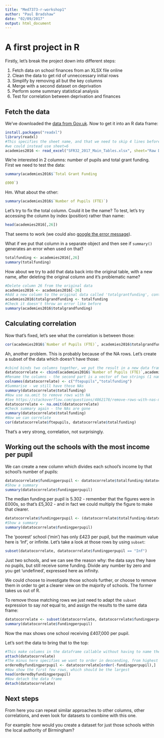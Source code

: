 ```yaml
---
title: "Med7373-r-workshop1"
author: "Paul Bradshaw"
date: "02/09/2017"
output: html_document
---
```


# A first project in R

Firstly, let's break the project down into different steps:

1. Fetch data on school finances from an XLSX file online
2. Clean the data to get rid of unneccessary initial rows
3. Simplify by removing all but the key columns
4. Merge with a second dataset on deprivation
5. Perform some summary statistical analysis
6. Test for correlation between deprivation and finances

## Fetch the data 

We've downloaded the [data from Gov.uk](https://www.gov.uk/government/statistics/income-and-expenditure-in-academies-in-england-2014-to-2015). Now to get it into an R data frame:

```r
install.packages("readxl")
library(readxl)
#This specifies the sheet name, and that we need to skip 4 lines before the column headers
#we could instead use sheet=6
academies2016 <- read_excel("SFR32_2017_Main_Tables.xlsx", sheet="Raw Data MATs", skip=4)
```

We're interested in 2 columns: number of pupils and total grant funding. First we need to test the data:

```r
summary(academies2016$`Total Grant Funding

£000`)
```

Hm. What about the other:

```r
summary(academies2016$`Number of Pupils (FTE)`)
```

Let's try to fix the total column. Could it be the name? To test, let's try accessing the column by index (position) rather than name:

```r
head(academies2016[,26])
```

That seems to work (we could also [google the error message](https://stackoverflow.com/questions/39041115/fixing-a-multiple-warning-unknown-column)).

What if we put that column in a separate object and then see if `summary()` generates an error when used on that?

```r
totalfunding <- academies2016[,26]
summary(totalfunding)
```

How about we try to add that data back into the original table, with a new name, after deleting the original column and it's problematic name?

```r
#Delete column 26 from the original data
academies2016 <- academies2016[-26]
#Add a new column to the original data called 'totalgrantfunding', containing the values that we extracted
academies2016$totalgrandfunding <- totalfunding
#Check it doesn't throw an error like before
summary(academies2016$totalgrandfunding)
```

## Calculating correlation

Now that's fixed, let's see what the correlation is between those:

```r
cor(academies2016$`Number of Pupils (FTE)`, academies2016$totalgrandfunding)
```

Ah, another problem. This is probably because of the NA rows. Let's create a subset of the data which doesn't have those:

```r
#cbind binds two columns together, we put the result in a new data frame
datatocorrelate <- cbind(academies2016$`Number of Pupils (FTE)`,academies2016$totalgrandfunding, academies2016$`School Name`, academies2016$URN )
#Rename the columns - the second part is a vector of two strings (1 name for each column)
colnames(datatocorrelate) <- c("ftepupils","totalfunding")
#Summarise - we still have those NAs
summary(datatocorrelate$totalfunding)
#Now use na.omit to remove rows with NA
#See https://stackoverflow.com/questions/4862178/remove-rows-with-nas-missing-values-in-data-frame
datatocorrelate <- na.omit(datatocorrelate)
#Check summary again - the NAs are gone
summary(datatocorrelate$totalfunding)
#Now we can correlate
cor(datatocorrelate$ftepupils, datatocorrelate$totalfunding)
```

That's a very strong, correlation, not surprisingly.

## Working out the schools with the most income per pupil

We can create a new column which divides each school's income by that school's number of pupils:

```r
datatocorrelate$fundingperpupil <- datatocorrelate$totalfunding/datatocorrelate$ftepupils
#Show a summary
summary(datatocorrelate$fundingperpupil)
```

The median funding per pupil is 5.302 - remember that the figures were in £000s, so that's £5,302 - and in fact we could multiply the figure to make that clearer.

```r
datatocorrelate$fundingperpupil <- (datatocorrelate$totalfunding/datatocorrelate$ftepupils)*1000
#Show a summary
summary(datatocorrelate$fundingperpupil)
```

The 'poorest' school ('min') has only £423 per pupil, but the maximum value here is 'Inf', or infinite. Let's take a look at those rows by using `subset`:

```r
subset(datatocorrelate, datatocorrelate$fundingperpupil == "Inf")
```

Just two schools, and we can see the reason why: the data says they have no pupils, but still receive some funding. Divide any number by zero and you get 'undefined', expressed here as infinity.

We could choose to investigate those schools further, or choose to remove them in order to get a clearer view on the majority of schools. The former takes us out of R. 

To remove those matching rows we just need to adapt the `subset` expression to say *not* equal to, and assign the results to the same data frame:

```r
datatocorrelate <- subset(datatocorrelate, datatocorrelate$fundingperpupil != "Inf")
summary(datatocorrelate$fundingperpupil)
```

Now the max shows one school receiving £407,000 per pupil.

Let's sort the data to bring that to the top:

```r
#This make columns in the dataframe callable without having to name the dataframe as well:
attach(datatocorrelate)
#The minus here specifies we want to order in descending, from highest to lowest
orderedbyfundingperpupil <- datatocorrelate[order(-fundingperpupil),]
#Now show the first few rows, which should be the largest
head(orderedbyfundingperpupil)
#Now detach the data frame
detach(datatocorrelate)
```

## Next steps

From here you can repeat similar approaches to other columns, other correlations, and even look for datasets to combine with this one.

For example: how would you create a dataset for just those schools within the local authority of Birmingham?